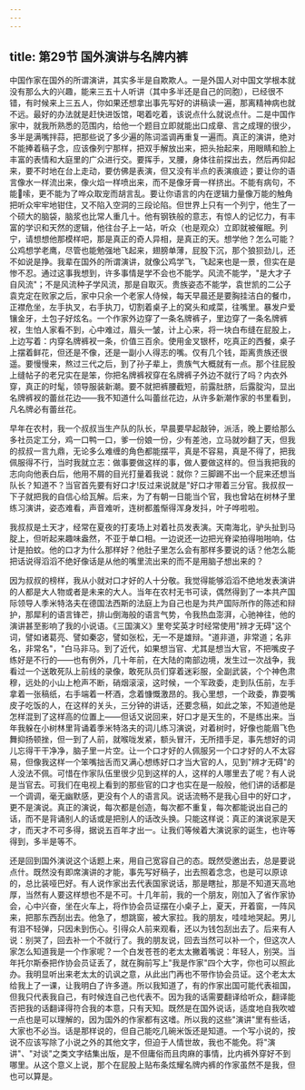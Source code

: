 ```yaml
---
---
---
```

title: 第29节 国外演讲与名牌内裤
---





中国作家在国外的所谓演讲，其实多半是自欺欺人。一是外国人对中国文学根本就没有那么大的兴趣，能来三五十人听讲（其中多半还是自己的同胞），已经很不错，有时候来上三五人，你如果还想拿出事先写好的讲稿读一遍，那离精神病也就不远。最好的办法就是赶快进饭馆，喝着吃着，该说点什么就说点什。二是中国作家中，就我所熟悉的范围内，给他一个题目立即就能出口成章、言之成理的很少，多半是满嘴拌蒜，把那些说了多少遍的陈词滥调再重复一遍而。真正的演讲，绝对不能捧着稿子念，应该像列宁那样，把双手解放出来，把头抬起来，用眼睛和脸上丰富的表情和大庭里的广众进行交。要挥手，叉腰，身体往前探出去，然后再仰起来，要不时地在台上走动，要仿佛是表演，但又没有半点的表演痕迹；要让你的语言像水一样流出来，像火焰一样喷出来，而不是像牙膏一样挤出。不能有病句，不能嗦，更不能为了哗众取宠而胡言乱。要让你语言的内在逻辑力量像万能的触角把听众牢牢地钳住，又不陷入空洞的三段论陷。但世界上只有一个列宁，他生了一个硕大的脑袋，脑浆也比常人重几十。他有钢铁般的意志，有惊人的记忆力，有丰富的学识和天然的逻辑，他往台子上一站，听众（也是观众）立即就被催眠。列宁，请想想他那模样吧，那是真正的奇人异相，是真正的天。想学他？怎么可能？公鸡想学老鹰，尽管也能勉强地飞起来，翅膀单薄，屁股下沉，那个狼狈劲儿，还不如说是挣。我辈在国外的所谓演讲，就像公鸡学飞，飞起来也是一景，但实在是惨不忍。通过这事我想到，许多事情是学不会也不能学。风流不能学，"是大才子自风流"；不是风流种子学风流，那是自取灭。贵族姿态不能学，袁世凯的二公子袁克定在败家之后，家中只余一个老家人侍候，每天早晨还是要胸挂洁白的餐巾，正襟危坐，左手执叉，右手执刀，切割着桌子上的窝头和咸菜，往嘴里。暴发户爱镶金牙，土包子好炫名。一个作家外边穿了一条名牌裤子，里边穿了一条名牌裤衩，生怕人家看不到，心中难过，眉头一皱，计上心来，将一块白布缝在屁股上，上边写着：内穿名牌裤衩一条，价值三百余。使用金叉银杯，吃真正的西餐，桌子上摆着鲜花，但还是不像，还是一副小人得志的嘴。仅有几个钱，距离贵族还很遥。要慢慢来，熬过三代之后，到了孙子辈上，贵族气大概就有一点。那个往屁股上缝帖子的老兄实在是笨，你把名牌裤衩穿在名牌裤子外边不就行了吗？内衣外穿，真正的时髦，领导服装新潮。要不就把裤腰截短，前露肚脐，后露腚沟，显出名牌裤衩的蕾丝花边——我不知道什么叫蕾丝花边，从许多新潮作家的书里看到，凡名牌必有蕾丝花。

早年在农村，我一个叔叔当生产队的队长，早晨要早起敲钟，派活，晚上要给那么多社员定工分，鸡一口鸭一口，爹一份娘一份，少有差池，立马就吵翻了天，但我的叔叔一言九鼎，无论多么难缠的角色都能摆平，真是不容易，真是不得了，把我佩服得不行，当时我就立志：做事要做这样的事，做人要做这样的。但当我把我的志向向他表白后，他用不屑的目光打量着我说：就你？三脚踢不出一个屁来还想当队长？知道不？当官首先要有好口才!反过来说就是"好口才带着三分官。我叔叔一下子就把我的自信心给瓦解。后来，为了有朝一日能当个官，我也曾站在树林子里练习演讲，姿态难看，声音难听，连树都羞惭得浑身发抖，叶子哗啦啦。

我叔叔是土天才，经常在夏夜的打麦场上对着社员发表演。天南海北，驴头扯到马腚上，但听起来趣味盎然，不亚于单口相。一边说还一边把光脊梁拍得啪啪响，估计是拍蚊。他的口才为什么那样好？他肚子里怎么会有那样多要说的话？他怎么能把话说得滔滔不绝好像话是从他的嘴里流出来的而不是用脑子想出来的？

因为叔叔的榜样，我从小就对口才好的人十分敬。我觉得能够滔滔不绝地发表演讲的人都是大人物或者是未来的大人。当年在农村无书可读，偶然得到了一本共产国际领导人季米特洛夫在德国法西斯的法庭上为自己也是为共产国际所作的陈述和辩护，那犀利的语言锋芒，排山倒海般的语言气势，令我热血澎湃，心驰神往，他的演讲甚至影响了我的小说语。《三国演义》里夸奖英才时经常使用"辨才无碍"这个词，譬如诸葛亮、譬如秦宓，譬如张松，无一不是雄辩。"道非道，非常道；名非名，非常名"，"白马非马。到了近代，如果想当官、尤其是想当大官，不把嘴皮子练好是不行的——也有例外，几十年前，在大陆的南部边境，发生过一次战争，我看过一个送敢死队上前线的录像，敢死队员们穿着迷彩服，全副武装，个个神色肃穆，远处的小山上枪声不断，硝烟滚滚，这时候，一个军政委，走到队伍前，左手拿着一张稿纸，右手端着一杯酒，念着慷慨激昂的。我心里想，一个政委，靠耍嘴皮子吃饭的人，在这样的关头，三分钟的讲话，还要念稿，如此之笨，不知道他是怎样混到了这样高的位置上——但话又说回来，好口才是天生的，不是练出来。当年我躲在小树林里背诵着季米特洛夫的词儿练习演说，对着树时，好像也能眉飞色舞抑扬顿挫，但一到了人前，就喉咙发紧，额头冒汗，无所措手足，事先想好的词儿忘得干干净净，脑子里一片空。让一个口才好的人佩服另一个口才好的人不太容易，但像我这样一个笨嘴拙舌而又满心想练好口才当大官的人，见到"辨才无碍"的人没法不佩。可惜在作家队伍里很少见到这样的人，这样的人哪里去了呢？有人说是当官去。可我们在电视上看到的那些官的口才也实在是一般般，他们讲的话都是一个调调，毫无幽默感，更没有个人的语言风。说话流畅不是我心目中的好口才，更不是演说。真正的演说，每次都是创造，每次都不重复，每次都能说出自己的话，而不是背诵别人的话或是把别人的话改头换。只能这样说：真正的演说家是天才，而天才不可多得，据说五百年才出一。让我们等候着大演说家的诞生，也许等得到，多半是等不。

还是回到国外演说这个话题上来，用自己宽容自己的态。既然受邀出去，总是要说点什。既然没有即席演讲的才能，事先写好稿子，出去照着念念，也是可以原谅的，总比装哑巴好。有人说作家出去代表国家说话，那是瞎扯，那是不知道天高地厚，当然有人要这样想也不是不可。十几年前，我的一个朋友，刚加入了省作家协会，心中兴奋，坐在火车上，将作协会员证摆在小桌子上，夏天，开着窗，一阵风来，把那东西刮出去。他急了，想跳窗，被大家拉。我的朋友，哇哇地哭起。男儿有泪不轻弹，只因未到伤心。引得众人前来观看，还以为钱包刮出去了。后来有人说：别哭了，回去补一个不就行了。我的朋友说，回去当然可以补一个，但这次人家怎么知道我是一个作家呢？一个白发苍苍的老太太撇着嘴说：年轻人，别哭。当年托尔斯泰把作协会员证丢了，就在胸前写上"我是作家"四个大字，你也可以照此办。我明显听出来老太太的讥讽之意，从此出门再也不带作协会员证。这个老太太给我上了一课，让我明白了许多道。所以我知道了，有的作家出国可能代表祖国，但我只代表我自己，有时候连自己也代表不。因为我的话需要翻译给听众，翻译能否把我的话翻译得符合我的本意，只有天知。既然是在国外说话，适度地自我吹嘘一点也是可以理解的，因为国外的作家都有这嗜。所以我的这些"演讲"里有些话，大家也不必当。话是那样说的，但自己能吃几碗米饭还是知道。一个写小说的，按说不应该写除了小说之外的其他文字，但迫于人情世故，我也不能免。将"演讲"、"对谈"之类文字结集出版，是不但庸俗而且肉麻的事情，比内裤外穿好不到哪里。从这个意义上说，那个在屁股上贴布条炫耀名牌内裤的作家虽然不是我，但也可以算是。